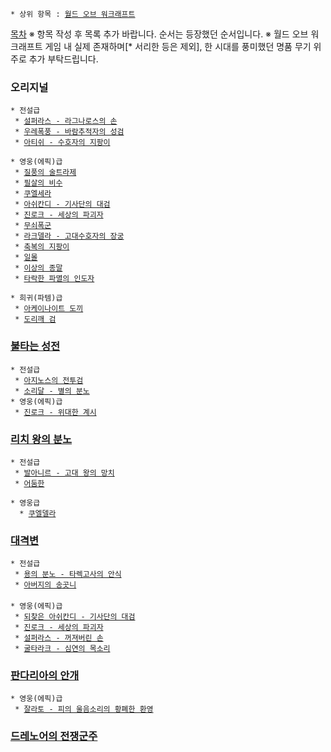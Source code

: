  * 상위 항목 : [[월드 오브 워크래프트]]

[[목차]]
※ 항목 작성 후 목록 추가 바랍니다. 순서는 등장했던 순서입니다.
※ 월드 오브 워크래프트 게임 내 실제 존재하며[* 서리한 등은 제외], 한 시대를 풍미했던 명품 무기 위주로 추가 부탁드립니다.

=== 오리지널 ===
 * 전설급
  * [[설퍼라스 - 라그나로스의 손]]
  * [[우레폭풍 - 바람추적자의 성검]]
  * [[아티쉬 - 수호자의 지팡이]]

 * 영웅(에픽)급
  * [[질풍의 술트라제]]
  * [[필살의 비수]]
  * [[쿠엘세라]]
  * [[아쉬칸디 - 기사단의 대검]]
  * [[진로크|진로크 - 세상의 파괴자]]
  * [[무쇠폭군]]
  * [[라크델라 - 고대수호자의 장궁]]
  * [[축복의 지팡이#s-2|축복의 지팡이]]
  * [[일몰#s-2|일몰]]
  * [[추즌 이상의종말 사건#s-2|이상의 종말]]
  * [[파멸의 인도자#s-2.3|타락한 파멸의 인도자]]
   
 * 희귀(파템)급
  * [[아케이나이트 도끼]]
  * [[도리깨 검]]

=== [[불타는 성전]] ===
 * 전설급
  * [[아지노스의 전투검]]
  * [[소리달 - 별의 분노]]
 * 영웅(에픽)급
  * [[진로크#s-2|진로크 - 위대한 계시]]
 
=== [[리치 왕의 분노]] ===
 * 전설급
  * [[발아니르 - 고대 왕의 망치]]
  * [[어둠한]]

 * 영웅급
   * [[쿠엘델라]]
=== [[대격변]] ===
 * 전설급
  * [[용의 분노 - 타렉고사의 안식]]
  * [[아버지의 송곳니]]
 
 * 영웅(에픽)급
  * [[아쉬칸디|되찾은 아쉬칸디 - 기사단의 대검]]
  * [[진로크#s-3|진로크 - 세상의 파괴자]]
  * [[설퍼라스 - 라그나로스의 손#s-2|설퍼라스 - 꺼져버린 손]]
  * [[굴타라크 - 심연의 목소리]]

=== [[판다리아의 안개]] ===

 * 영웅(에픽)급
  * [[잘라토|잘라토 - 피의 울음소리의 황폐한 환영]]

=== [[드레노어의 전쟁군주]] ===

